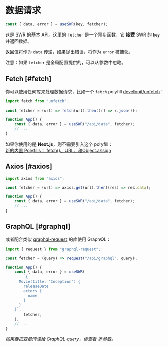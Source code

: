 
# 数据请求

```js
const { data, error } = useSWR(key, fetcher);
```

这是 SWR 的基本 API。这里的 `fetcher` 是一个异步函数，它 **接受** SWR 的 **`key`** 并返回数据。

返回值将作为 `data` 传递，如果抛出错误，将作为 `error` 被捕获。

<Callout emoji="💡">
    注意：如果 <code>fetcher</code> 是<Link href="/docs/global-configuration">全局配置</Link>提供的，可以从参数中忽略。
</Callout>

## Fetch [#fetch]

你可以使用任何库来处理数据请求，比如一个 `fetch` polyfill [developit/unfetch](https://github.com/developit/unfetch)：

```js
import fetch from "unfetch";

const fetcher = (url) => fetch(url).then((r) => r.json());

function App() {
    const { data, error } = useSWR("/api/data", fetcher);
    // ...
}
```

<Callout emoji="💡">
    如果你使用的是 <strong>Next.js</strong>，则不需要引入这个 polyfill：
    <br />
    <a target="_blank" rel="noopener" href="https://nextjs.org/blog/next-9-1-7#new-built-in-polyfills-fetch-url-and-objectassign">
        新的内置 Polyfills： fetch()、URL、和Object.assign
    </a>
</Callout>

## Axios [#axios]

```js
import axios from "axios";

const fetcher = (url) => axios.get(url).then((res) => res.data);

function App() {
    const { data, error } = useSWR("/api/data", fetcher);
    // ...
}
```

## GraphQL [#graphql]

或者配合类似 [graphql-request](https://github.com/prisma-labs/graphql-request) 的库使用 GraphQL：

```js
import { request } from "graphql-request";

const fetcher = (query) => request("/api/graphql", query);

function App() {
    const { data, error } = useSWR(
        `{
      Movie(title: "Inception") {
        releaseDate
        actors {
          name
        }
      }
    }`,
        fetcher,
    );
    // ...
}
```

_如果要把变量传递给 GraphQL query，请查看 [多参数](/docs/arguments)。_
